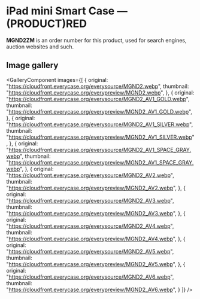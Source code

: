 
# iPad mini Smart Case — (PRODUCT)RED

<Callout type='info' emoji='👉🏻'>**MGND2ZM** is an order number for this product, used for search engines, auction websites and such.</Callout>

## Image gallery

<GalleryComponent
    images={[
      {
        original: "https://cloudfront.everycase.org/everysource/MGND2.webp",
        thumbnail: "https://cloudfront.everycase.org/everypreview/MGND2.webp",
      },
      {
        original: "https://cloudfront.everycase.org/everysource/MGND2_AV1_GOLD.webp",
        thumbnail: "https://cloudfront.everycase.org/everypreview/MGND2_AV1_GOLD.webp",
      },
      {
        original: "https://cloudfront.everycase.org/everysource/MGND2_AV1_SILVER.webp",
        thumbnail: "https://cloudfront.everycase.org/everypreview/MGND2_AV1_SILVER.webp",
      },
      {
        original: "https://cloudfront.everycase.org/everysource/MGND2_AV1_SPACE_GRAY.webp",
        thumbnail: "https://cloudfront.everycase.org/everypreview/MGND2_AV1_SPACE_GRAY.webp",
      },
      {
        original: "https://cloudfront.everycase.org/everysource/MGND2_AV2.webp",
        thumbnail: "https://cloudfront.everycase.org/everypreview/MGND2_AV2.webp",
      },
      {
        original: "https://cloudfront.everycase.org/everysource/MGND2_AV3.webp",
        thumbnail: "https://cloudfront.everycase.org/everypreview/MGND2_AV3.webp",
      },
      {
        original: "https://cloudfront.everycase.org/everysource/MGND2_AV4.webp",
        thumbnail: "https://cloudfront.everycase.org/everypreview/MGND2_AV4.webp",
      },
      {
        original: "https://cloudfront.everycase.org/everysource/MGND2_AV5.webp",
        thumbnail: "https://cloudfront.everycase.org/everypreview/MGND2_AV5.webp",
      },
      {
        original: "https://cloudfront.everycase.org/everysource/MGND2_AV6.webp",
        thumbnail: "https://cloudfront.everycase.org/everypreview/MGND2_AV6.webp",
      }
    ]}
  />
